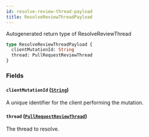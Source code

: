 ```yaml
---
id: resolve-review-thread-payload
title: ResolveReviewThreadPayload
---
```


Autogenerated return type of ResolveReviewThread

```graphql
type ResolveReviewThreadPayload {
  clientMutationId: String
  thread: PullRequestReviewThread
}
```

### Fields

#### `clientMutationId` ([`String`](/docs/api/scalars/string))

A unique identifier for the client performing the mutation.

#### `thread` ([`PullRequestReviewThread`](/docs/api/objects/pull-request-review-thread))

The thread to resolve.
